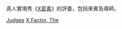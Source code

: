 {{DISPLAYTITLE:分類:《X音素》評委}}
真人實境秀《[[X音素|X音素]]》的評委，包括來賓及導師。

[[Category:X音素|Judges]]
[[Category:真人實境秀評委|X Factor, The]]
